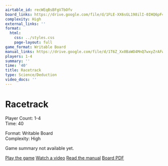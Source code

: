 ```yaml
---
airtable_id: recWEqBsBFgV7bOfv
board_links: https://drive.google.com/file/d/1FLE-XX6sGL198ilI-0IHQ6pF4odbM4R9/view?usp=drive_link
complexity: High
external_links: ''
format:
  html:
    css: ../styles.css
    page-layout: full
game_format: Writable Board
manual_links: https://drive.google.com/file/d/1T6Z_Xx0BaWO4MnQ7wxyZrAFwgAgrlDEV/view?usp=drive_link
players: 1-4
summary: ''
time: '40'
title: Racetrack
type: Science/Deduction
video_docs: ''
---
```


# Racetrack

:::{.game-info-box}
:::{.game-stats}
:::{.left-stats}
Player Count: 1-4  
Time: 40
:::
:::{.right-stats}
Format: Writable Board  
Complexity: High
:::
:::
:::

Game summary not available yet.

:::{.game-actions}
<a href="#" class="btn btn-play disabled-button"><i class="fa fa-gamepad"></i> Play the game</a>
<a href="#" class="btn btn-watch disabled-button"><i class="fa fa-video"></i> Watch a video</a>
<a href="https://drive.google.com/file/d/1T6Z_Xx0BaWO4MnQ7wxyZrAFwgAgrlDEV/view?usp=drive_link" class="btn btn-manual"><i class="fa fa-book"></i> Read the manual</a>
<a href="https://drive.google.com/file/d/1FLE-XX6sGL198ilI-0IHQ6pF4odbM4R9/view?usp=drive_link" class="btn btn-board"><i class="fa fa-file-pdf"></i> Board PDF</a>
:::
